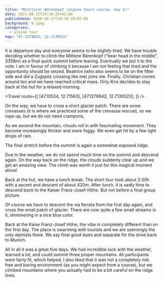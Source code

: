 ```yaml
---
title: "Mittlerer Bärenkopf (alpine tours course, day 5)"
date: 2021-08-22T19:34:25+02:00
publishdate: 2020-08-27T19:34:25+02:00
background: 9.jpeg
categories:
  - alpine tour
map: "47.1279842, 12.7130523"
---
```


It is departure day and everyone seems to be slightly tired. We have trouble
deciding whether to climb the Mittlere Bärenkopf (“bear head in the middle”,
3358m) as a final quick summit before leaving. Eventually we put it to the vote.
I am in favour of climbing it because I am not feeling that tired and the
opportunity should be seized. Beatrice (who also seems to be on the fitter side
and did a <Link to="/posts/200731-zugspitze/">Zugspitz crossing like me</Link>)
joins me. Finally, Christian comes around too and we have reached critical mass.
Only Kira decides to stay back at the hut for a relaxed morning.

<Travel
  route={[
    [47.10534, 12.71563],
    [47.1279842, 12.7130523],
  ]}
/>

<Rimg src="1.jpeg" alt="Ascending the Mittlere Bärenkopf" />

On the way, we have to cross a short glacier patch. There are some crevasses (it
is where we practiced some of the crevasse rescue), so we rope up, but we do not
need crampons.

<Pano src="1.jpeg" caption="After passing the short glacier patch." />

As we ascend the mountain, clouds roll in with fascinating movement. They become
increasingly thicker and more foggy. We even get hit by a few light drops of
rain.

The final stretch before the summit is again a somewhat exposed ridge.

<Rimg src="3.jpeg" alt="The ridge to the Mittlere Bärenkopf." />

<Gallery>
  <Rimg src="P1431677.jpeg" caption="Obligatory summit group picture." />
  <Rimg src="4.jpeg" caption="The view back at the ridge we crossed." />
</Gallery>

<Rimg src="10.jpeg" alt="Mountains in the clouds." />

Due to the weather, we do not spend much time on the summit and descend again.
On the way back on the ridge, the clouds suddenly clear up and we get an amazing
view. The climb was worth it just for this magical moment alone!

<Gallery>
  <Rimg src="9.jpeg" alt="Clouds clearing up on the ridge." />
  <Rimg src="8.jpeg" alt="View to the mountains clearing up." />
</Gallery>
<Rimg src="11.jpeg" alt="View from the ridge line." />

<Rimg src="P1431697.jpeg" caption="Getting back to the hut." />

Back at the hut, we have a lunch break. The short tour took about 2:30h with
a ascent and descent of about 420m. After lunch, it is sadly time to descend
back to the Kaiser Franz-Josef-Höhe. But not before a final group picture.

<Rimg
  src="P1431706.jpeg"
  alt="Group picture in front of the Oberwalder Hütte."
/>

Of course we have to descent the via ferrata from the first day again, and cross
the small patch of glacier. There are now quite a few small streams in it,
shimmering in a nice blue color.

<Gallery>
  <Rimg src="12.jpeg" alt="Via ferrata" />
  <Rimg src="13.jpeg" alt="Via ferrata" />
  <Rimg src="14.jpeg" alt="Glacier" />
  <Rimg src="17.jpeg" alt="Small streams in the glacier." />
</Gallery>

Back at the Kaise Franz-Josef Höhe, the vibe is completely different than on
the first day. The place is swarming with tourists and we are seemingly the only
alpinists there. We say final good-byes and separate for the drive back to
Munich.

All in all it was a great five days. We had incredible luck with the weather,
learned a lot, and could summit three proper mountains. All participants were
fairly fit, which helped. I also liked that it was not a completely risk free and
boring environment (as you might expect from a course), but we climbed
mountains where you actually had to be a bit careful on the ridge lines.
